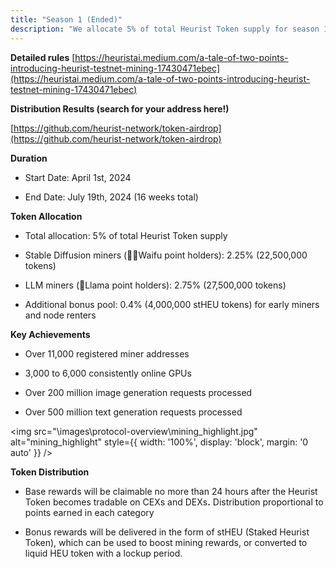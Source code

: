 ```yaml
---
title: "Season 1 (Ended)"
description: "We allocate 5% of total Heurist Token supply for season 1 mining rewards. Rewards earned are denominated in points, and will be claimable as fully liquid tokens at the mainnet Token Generation Event (TGE)."
---
```


**Detailed rules** [https://heuristai.medium.com/a-tale-of-two-points-introducing-heurist-testnet-mining-17430471ebec](https://heuristai.medium.com/a-tale-of-two-points-introducing-heurist-testnet-mining-17430471ebec)

**Distribution Results (search for your address here!)**

[https://github.com/heurist-network/token-airdrop](https://github.com/heurist-network/token-airdrop)

**Duration**

* Start Date: April 1st, 2024

* End Date: July 19th, 2024 (16 weeks total)

**Token Allocation**

* Total allocation: 5% of total Heurist Token supply

* Stable Diffusion miners (🧚‍♀️Waifu point holders): 2.25% (22,500,000 tokens)

* LLM miners (🦙Llama point holders): 2.75% (27,500,000 tokens)

* Additional bonus pool: 0.4% (4,000,000 stHEU tokens) for early miners and node renters

**Key Achievements**

* Over 11,000 registered miner addresses

* 3,000 to 6,000 consistently online GPUs

* Over 200 million image generation requests processed

* Over 500 million text generation requests processed

<img 
    src="\images\protocol-overview\mining_highlight.jpg" 
    alt="mining_highlight"
    style={{ width: '100%', display: 'block', margin: '0 auto' }}
  />

**Token Distribution**

* Base rewards will be claimable no more than 24 hours after the Heurist Token becomes tradable on CEXs and DEX&#x73;**.** Distribution proportional to points earned in each category

* Bonus rewards will be delivered in the form of stHEU (Staked Heurist Token), which can be used to boost mining rewards, or converted to liquid HEU token with a lockup period.

